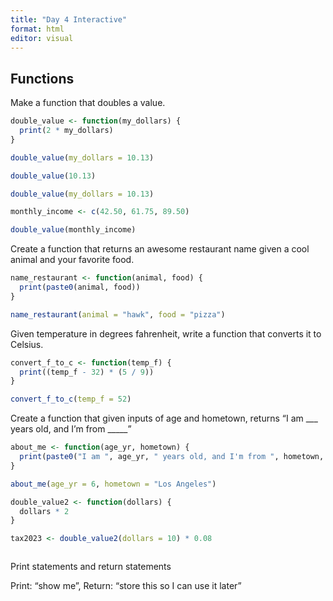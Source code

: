 ```yaml
---
title: "Day 4 Interactive"
format: html
editor: visual
---
```


## Functions

Make a function that doubles a value.

```r
double_value <- function(my_dollars) {
  print(2 * my_dollars)
}
```

```r
double_value(my_dollars = 10.13)
```

```r
double_value(10.13)
```

```r
double_value(my_dollars = 10.13)
```

```r
monthly_income <- c(42.50, 61.75, 89.50)

double_value(monthly_income)
```

Create a function that returns an awesome restaurant name given a cool animal and your favorite food.

```r
name_restaurant <- function(animal, food) {
  print(paste0(animal, food))
}

name_restaurant(animal = "hawk", food = "pizza")
```

Given temperature in degrees fahrenheit, write a function that converts it to Celsius.

```r
convert_f_to_c <- function(temp_f) {
  print((temp_f - 32) * (5 / 9))
}
```

```r
convert_f_to_c(temp_f = 52)
```

Create a function that given inputs of age and hometown, returns "I am \_\_\_ years old, and I'm from \_\_\_\_\_"

```r
about_me <- function(age_yr, hometown) {
  print(paste0("I am ", age_yr, " years old, and I'm from ", hometown, "."))
}

about_me(age_yr = 6, hometown = "Los Angeles")
```

```r
double_value2 <- function(dollars) {
  dollars * 2
}
```

```r
tax2023 <- double_value2(dollars = 10) * 0.08
```

```r

```

Print statements and return statements

Print: "show me", Return: "store this so I can use it later"
